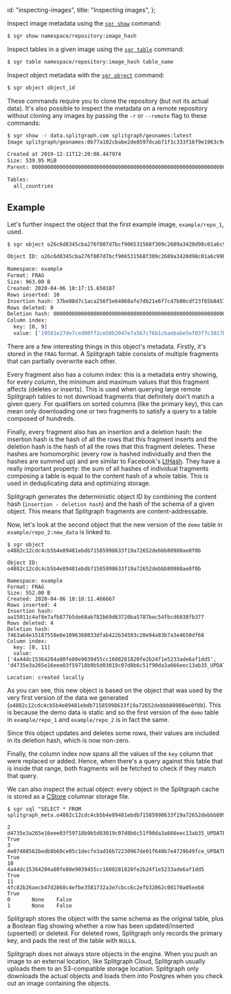   id: "inspecting-images",
  title: "Inspecting images",
};

Inspect image metadata using the [`sgr show`](../sgr/image-information/show) command:

```bash
$ sgr show namespace/repository:image_hash
```

Inspect tables in a given image using the [`sgr table`](../sgr/image-information/table) command:

```bash
$ sgr table namespace/repository:image_hash table_name
```

Inspect object metadata with the [`sgr object`](../sgr/image-information/object) command:

```bash
$ sgr object object_id
```

These commands require you to clone the repository (but not its actual data). It's also possible
to inspect the metadata on a remote repository without cloning any images by passing the
`-r` or `--remote` flag to these commands:

```bash
$ sgr show -r data.splitgraph.com splitgraph/geonames:latest
Image splitgraph/geonames:0b77a102cbabe2de8597dcab71f1c333f16f9e1963c9c8982988e10e65989c62

Created at 2019-12-11T12:20:08.447974
Size: 539.95 MiB
Parent: 0000000000000000000000000000000000000000000000000000000000000000

Tables:
  all_countries
```

## Example

Let's further inspect the object that the first example image, `example/repo_1`, used.

```bash
$ sgr object o26c6d8345cba276f807d7bcf906531568f309c2609a3420d98c01a6c99b166

Object ID: o26c6d8345cba276f807d7bcf906531568f309c2609a3420d98c01a6c99b166

Namespace: example
Format: FRAG
Size: 963.00 B
Created: 2020-04-06 10:17:15.650187
Rows inserted: 10
Insertion hash: 37be08d7c1aca256f5e64860afe7db21e6f7c47b00cdf23f65b84576bc209f41
Rows deleted: 0
Deletion hash: 0000000000000000000000000000000000000000000000000000000000000000
Column index:
  key: [0, 9]
  value: ['19581e27de7ced00ff1ce50b2047e7a567c76b1cbaebabe5ef03f7c3017bb5b7', 'ef2d127de37b942baad06145e54b0c619a1f22327b2ebbcfbec78f5564afe39d']

```

There are a few interesting things in this object's metadata. Firstly, it's stored in the `FRAG` format.
A Splitgraph table consists of multiple fragments that can partially overwrite each other.

Every fragment also has a column index: this is a metadata entry showing, for every column, the minimum
and maximum values that this fragment affects (deletes or inserts). This is used when querying large remote
Splitgraph tables to not download fragments that definitely don't match a given query. For qualifiers on sorted
columns (like the primary key), this can mean only downloading one or two fragments to satisfy a query to a table
composed of hundreds.

Finally, every fragment also has an insertion and a deletion hash: the insertion hash is the hash of all the rows
that this fragment inserts and the deletion hash is the hash of all the rows that this fragment deletes. These hashes
are homomorphic (every row is hashed individually and then the hashes are summed up) and are similar to Facebook's
[LtHash](https://code.fb.com/security/homomorphic-hashing/). They have a really important property: the sum of all
hashes of individual fragments composing a table is equal to the content hash of a whole table. This is used in
deduplicating data and optimizing storage.

Splitgraph generates the deterministic object ID by combining the content hash (`insertion - deletion hash`) and the
hash of the schema of a given object. This means that Splitgraph fragments are content-addressable.

Now, let's look at the second object that the new version of the `demo` table in `example/repo_2:new_data` is linked to.

```shell-session
$ sgr object o4882c12cdc4cb5b4e89481ebdb71585998633f19a72652debbb80980ae0f0b

Object ID: o4882c12cdc4cb5b4e89481ebdb71585998633f19a72652debbb80980ae0f0b

Namespace: example
Format: FRAG
Size: 552.00 B
Created: 2020-04-06 10:18:11.466667
Rows inserted: 4
Insertion hash: aa15011c4af8e7afb877b5de68ab782b69d63720ba5787bec54fbcd6838fb377
Rows deleted: 4
Deletion hash: 7463a64e15187558e6e1096368033dfab422b34503c20e94a83b7a3e4650df68
Column index:
  key: [0, 11]
  value: ['4a44dc15364204a80fe80e9039455cc1608281820fe2b24f1e5233ade6af1dd5', 'd4735e3a265e16eee03f59718b9b5d03019c07d8b6c51f90da3a666eec13ab35_UPDATED']

Location: created locally
```

As you can see, this new object is based on the object that was used by the very first version
of the data we generated (`o4882c12cdc4cb5b4e89481ebdb71585998633f19a72652debbb80980ae0f0b`). This
is because the demo data is static and so the first version of the `demo` table in `example/repo_1` and
`example/repo_2` is in fact the same.

Since this object updates and deletes some rows, their values are included in its deletion hash, which is now non-zero.

Finally, the column index now spans all the values of the `key` column that were replaced or added. Hence, when there's
a query against this table that is inside that range, both fragments will be fetched to check if they match
that query.

We can also inspect the actual object: every object in the Splitgraph cache is stored as a
[CStore](https://github.com/citusdata/cstore_fdw) columnar storage file.

```shell-session
$ sgr sql "SELECT * FROM splitgraph_meta.o4882c12cdc4cb5b4e89481ebdb71585998633f19a72652debbb80980ae0f0b"

2       d4735e3a265e16eee03f59718b9b5d03019c07d8b6c51f90da3a666eec13ab35_UPDATED        True
3       4e07408562bedb8b60ce05c1decfe3ad16b72230967de01f640b7e4729b49fce_UPDATED        True
10      4a44dc15364204a80fe80e9039455cc1608281820fe2b24f1e5233ade6af1dd5        True
11      4fc82b26aecb47d2868c4efbe3581732a3e7cbcc6c2efb32062c08170a05eeb8        True
0       None    False
1       None    False
```

Splitgraph stores the object with the same schema as the original table, plus a Boolean flag showing whether a row has been
updated/inserted (upserted) or deleted. For deleted rows, Splitgraph only records the primary key, and pads the rest of the table
with `NULL`s.

Splitgraph does not always store objects in the engine. When you push an image to
an external location, like Splitgraph Cloud, Splitgraph usually uploads them to an S3-compatible
storage location. Splitgraph only downloads the actual objects and loads them into Postgres
when you check out an image containing the objects.
